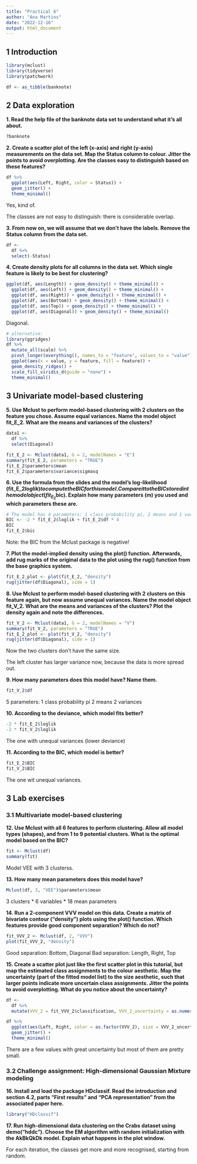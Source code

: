 ```yaml
---
title: "Practical 6"
author: "Ana Martins"
date: "2022-12-16"
output: html_document
---
```


## 1 Introduction

```r
library(mclust)
library(tidyverse)
library(patchwork)
```

```r
df <- as_tibble(banknote)
```

## 2 Data exploration

**1. Read the help file of the banknote data set to understand what it’s all about.**

```r
?banknote
```

**2. Create a scatter plot of the left (x-axis) and right (y-axis) measurements on the data set. Map the Status column to colour. Jitter the points to avoid overplotting. Are the classes easy to distinguish based on these features?**

```r
df %>% 
  ggplot(aes(Left, Right, color = Status)) +
  geom_jitter() +
  theme_minimal()
```

Yes, kind of.

The classes are not easy to distinguish: there is considerable overlap.

**3. From now on, we will assume that we don’t have the labels. Remove the Status column from the data set.**

```r
df <-
  df %>% 
  select(-Status)
```

**4. Create density plots for all columns in the data set. Which single feature is likely to be best for clustering?**

```r
ggplot(df, aes(Length)) + geom_density() + theme_minimal() +
  ggplot(df, aes(Left)) + geom_density() + theme_minimal() +
  ggplot(df, aes(Right)) + geom_density() + theme_minimal() +
  ggplot(df, aes(Bottom)) + geom_density() + theme_minimal() +
  ggplot(df, aes(Top)) + geom_density() + theme_minimal() +
  ggplot(df, aes(Diagonal)) + geom_density() + theme_minimal()
```

Diagonal.

```r
# alternative:
library(ggridges)
df %>% 
  mutate_all(scale) %>% 
  pivot_longer(everything(), names_to = "feature", values_to = "value") %>% 
  ggplot(aes(x = value, y = feature, fill = feature)) + 
  geom_density_ridges() +
  scale_fill_viridis_d(guide = "none") +
  theme_minimal()
```


## 3 Univariate model-based clustering

**5. Use Mclust to perform model-based clustering with 2 clusters on the feature you chose. Assume equal variances. Name the model object fit_E_2. What are the means and variances of the clusters?**

```r
data1 <-
  df %>% 
  select(Diagonal)

fit_E_2 <- Mclust(data1, G = 2, modelNames = "E")
summary(fit_E_2, parameters = "TRUE")
fit_E_2$parameters$mean
fit_E_2$parameters$variance$sigmasq
```

**6. Use the formula from the slides and the model’s log-likelihood (fit_E_2$loglik) to compute the BIC for this model. Compare it to the BIC stored in the model object (fit_E_2$bic). Explain how many parameters (m) you used and which parameters these are.**

```r
# The model has 4 parameters: 1 class probability pi, 2 means and 1 variance
BIC <- -2 * fit_E_2$loglik + fit_E_2$df * 4
BIC
fit_E_2$bic
```

Note: the BIC from the Mclust package is negative!

**7. Plot the model-implied density using the plot() function. Afterwards, add rug marks of the original data to the plot using the rug() function from the base graphics system.**

```r
fit_E_2_plot <- plot(fit_E_2, "density")
rug(jitter(df$Diagonal), side = 1)
```

**8. Use Mclust to perform model-based clustering with 2 clusters on this feature again, but now assume unequal variances. Name the model object fit_V_2. What are the means and variances of the clusters? Plot the density again and note the differences.**

```r
fit_V_2 <- Mclust(data1, G = 2, modelNames = "V")
summary(fit_V_2, parameters = "TRUE")
fit_E_2_plot <- plot(fit_V_2, "density")
rug(jitter(df$Diagonal), side = 1)
```

Now the two clusters don't have the same size.

The left cluster has larger variance now, because the data is more spread out.

**9. How many parameters does this model have? Name them.**

```r
fit_V_2$df
```

5 parameters:
1 class probability pi
2 means
2 variances

**10. According to the deviance, which model fits better?**

```r
-2 * fit_E_2$loglik
-2 * fit_V_2$loglik
```

The one with unequal variances (lower deviance)

**11. According to the BIC, which model is better?**

```r
fit_E_2$BIC
fit_V_2$BIC
```

The one wit unequal variances.

## 3 Lab exercises

### 3.1 Multivariate model-based clustering

**12. Use Mclust with all 6 features to perform clustering. Allow all model types (shapes), and from 1 to 9 potential clusters. What is the optimal model based on the BIC?**

```r
fit <- Mclust(df)
summary(fit)
```
Model VEE with 3 clusterss.

**13. How many mean parameters does this model have?**

```r
Mclust(df, 3, "VEE")$parameters$mean
```

3 clusters * 6 variables * 18 mean parameters

**14. Run a 2-component VVV model on this data. Create a matrix of bivariate contour (“density”) plots using the plot() function. Which features provide good component separation? Which do not?**

```r
fit_VVV_2 <- Mclust(df, 2, "VVV")
plot(fit_VVV_2, "density")
```

Good separation: Bottom, Diagonal
Bad separation: Length, Right, Top

**15. Create a scatter plot just like the first scatter plot in this tutorial, but map the estimated class assignments to the colour aesthetic. Map the uncertainty (part of the fitted model list) to the size aesthetic, such that larger points indicate more uncertain class assignments. Jitter the points to avoid overplotting. What do you notice about the uncertainty?**

```r
df <-
  df %>% 
  mutate(VVV_2 = fit_VVV_2$classification, VVV_2_uncertainty = as.numeric(fit_VVV_2$uncertainty))

df %>% 
  ggplot(aes(Left, Right, color = as.factor(VVV_2), size = VVV_2_uncertainty)) +
  geom_jitter() +
  theme_minimal()
```

There are a few values with great uncertainty but most of them are pretty small.

### 3.2 Challenge assignment: High-dimensional Gaussian Mixture modeling

**16. Install and load the package HDclassif. Read the introduction and section 4.2, parts “First results” and “PCA representation” from the associated paper here.**

```r
library("HDclassif")
```

**17. Run high-dimensional data clustering on the Crabs dataset using demo("hddc"). Choose the EM algorithm with random initialization with the AkBkQkDk model. Explain what happens in the plot window.**

For each iteration, the classes get more and more recognised, starting from random.